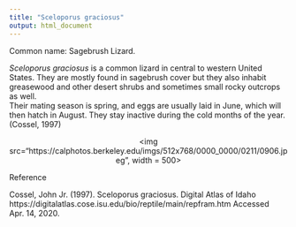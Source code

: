 ```yaml
---
title: "Sceloporus graciosus"
output: html_document
---
```


Common name: Sagebrush Lizard.  

*Sceloporus graciosus* is a common lizard in central to western United States. They are mostly found in sagebrush cover but they also inhabit greasewood and other desert shrubs and sometimes small rocky outcrops as well.  
Their mating season is spring, and eggs are usually laid in June, which will then hatch in August. They stay inactive during the cold months of the year.
(Cossel, 1997)

<p align='center'>
<img src="https://calphotos.berkeley.edu/imgs/512x768/0000_0000/0211/0906.jpeg", width = 500>
</p>

Reference  

Cossel, John Jr. (1997). Sceloporus graciosus. Digital Atlas of Idaho https://digitalatlas.cose.isu.edu/bio/reptile/main/repfram.htm Accessed Apr. 14, 2020.